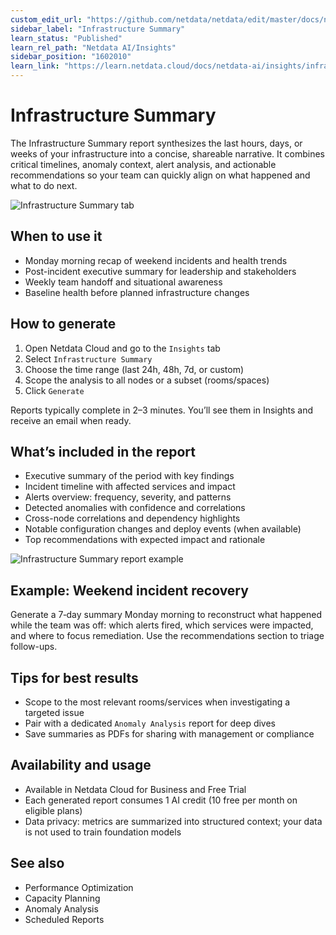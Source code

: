 ```yaml
---
custom_edit_url: "https://github.com/netdata/netdata/edit/master/docs/netdata-ai/insights/infrastructure-summary.md"
sidebar_label: "Infrastructure Summary"
learn_status: "Published"
learn_rel_path: "Netdata AI/Insights"
sidebar_position: "1602010"
learn_link: "https://learn.netdata.cloud/docs/netdata-ai/insights/infrastructure-summary"
---
```


# Infrastructure Summary

The Infrastructure Summary report synthesizes the last hours, days, or weeks of your infrastructure into a concise, shareable narrative. It combines critical timelines, anomaly context, alert analysis, and actionable recommendations so your team can quickly align on what happened and what to do next.

![Infrastructure Summary tab](https://raw.githubusercontent.com/netdata/docs-images/refs/heads/master/netdata-cloud/netdata-ai/infrastructure-summary.png)

## When to use it

- Monday morning recap of weekend incidents and health trends
- Post-incident executive summary for leadership and stakeholders
- Weekly team handoff and situational awareness
- Baseline health before planned infrastructure changes

## How to generate

1. Open Netdata Cloud and go to the `Insights` tab
2. Select `Infrastructure Summary`
3. Choose the time range (last 24h, 48h, 7d, or custom)
4. Scope the analysis to all nodes or a subset (rooms/spaces)
5. Click `Generate`

Reports typically complete in 2–3 minutes. You’ll see them in Insights and receive an email when ready.

## What’s included in the report

- Executive summary of the period with key findings
- Incident timeline with affected services and impact
- Alerts overview: frequency, severity, and patterns
- Detected anomalies with confidence and correlations
- Cross-node correlations and dependency highlights
- Notable configuration changes and deploy events (when available)
- Top recommendations with expected impact and rationale

![Infrastructure Summary report example](https://raw.githubusercontent.com/netdata/docs-images/refs/heads/master/netdata-cloud/netdata-ai/infrastructure-summary-report.png)

## Example: Weekend incident recovery

Generate a 7‑day summary Monday morning to reconstruct what happened while the team was off: which alerts fired, which services were impacted, and where to focus remediation. Use the recommendations section to triage follow-ups.

## Tips for best results

- Scope to the most relevant rooms/services when investigating a targeted issue
- Pair with a dedicated `Anomaly Analysis` report for deep dives
- Save summaries as PDFs for sharing with management or compliance

## Availability and usage

- Available in Netdata Cloud for Business and Free Trial
- Each generated report consumes 1 AI credit (10 free per month on eligible plans)
- Data privacy: metrics are summarized into structured context; your data is not used to train foundation models

## See also

- Performance Optimization
- Capacity Planning
- Anomaly Analysis
- Scheduled Reports

